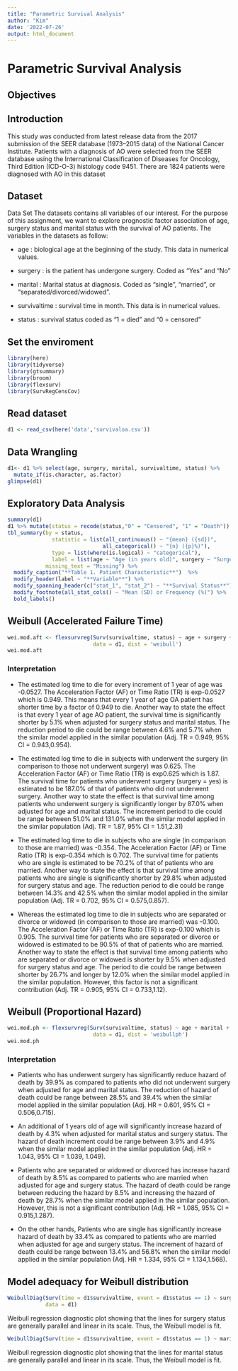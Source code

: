 ```yaml
---
title: "Parametric Survival Analysis"
author: "Kim"
date: '2022-07-26'
output: html_document
---
```


# Parametric Survival Analysis

## Objectives

## Introduction

This study was conducted from latest release data from the 2017 submission of the SEER database (1973--2015 data) of the National Cancer Institute. Patients with a diagnosis of AO were selected from the SEER database using the International Classification of Diseases for Oncology, Third Edition (ICD-O-3) histology code 9451. There are 1824 patients were diagnosed with AO in this dataset

## Dataset

Data Set The datasets contains all variables of our interest. For the purpose of this assignment, we want to explore prognostic factor association of age, surgery status and marital status with the survival of AO patients. The variables in the datasets as follow:

-   age : biological age at the beginning of the study. This data in numerical values.

-   surgery : is the patient has undergone surgery. Coded as "Yes" and "No"

-   marital : Marital status at diagnosis. Coded as "single", "married", or "separated/divorced/widowed".

-   survivaltime : survival time in month. This data is in numerical values.

-   status : survival status coded as "1 = died" and "0 = censored"

## Set the enviroment 

```r
library(here)
library(tidyverse)
library(gtsummary)
library(broom)
library(flexsurv)
library(SurvRegCensCov)
```

## Read dataset

```r
d1 <- read_csv(here('data','survivaloa.csv'))
```


## Data Wrangling

```r
d1<- d1 %>% select(age, surgery, marital, survivaltime, status) %>%
  mutate_if(is.character, as.factor)
glimpse(d1)
```

## Exploratory Data Analysis

```r
summary(d1)
d1 %>% mutate(status = recode(status,"0" = "Censored", "1" = "Death")) %>%
tbl_summary(by = status,
              statistic = list(all_continuous() ~ "{mean} ({sd})", 
                              all_categorical() ~ "{n} ({p}%)"),
              type = list(where(is.logical) ~ "categorical"),
              label = list(age ~ "Age (in years old)", surgery ~ "Surgery Status", marital~"Marital Status", survivaltime ~ "Time (month)"),
            missing_text = "Missing") %>% 
  modify_caption("**Table 1. Patient Characteristic**")  %>%
  modify_header(label ~ "**Variable**") %>% 
  modify_spanning_header(c("stat_1", "stat_2") ~ "**Survival Status**") %>%
  modify_footnote(all_stat_cols() ~ "Mean (SD) or Frequency (%)") %>%
  bold_labels()
```

## Weibull (Accelerated Failure Time)

```r
wei.mod.aft <- flexsurvreg(Surv(survivaltime, status) ~ age + surgery + marital, 
                           data = d1, dist = 'weibull')
wei.mod.aft
```

### Interpretation

- The estimated log time to die for every increment of 1 year of age was -0.0527. The Acceleration Factor (AF) or Time Ratio (TR) is exp-0.0527 which is 0.949. This means that every 1 year of age OA patient has shorter time by a factor of 0.949 to die. Another way to state the effect is that every 1 year of age AO patient, the survival time is significantly shorter by 5.1% when adjusted for surgery status and marital status. The reduction period to die could be range between 4.6% and 5.7% when the similar model applied in the similar population (Adj. TR = 0.949, 95% CI = 0.943,0.954).

- The estimated log time to die in subjects with underwent the surgery (in comparison to those not underwent surgery) was 0.625. The Acceleration Factor (AF) or Time Ratio (TR) is exp0.625 which is 1.87. The survival time for patients who underwent surgery (surgery = yes) is estimated to be 187.0% of that of patients who did not underwent surgery. Another way to state the effect is that survival time among patients who underwent surgery is significantly longer by 87.0% when adjusted for age and marital status. The increment period to die could be range between 51.0% and 131.0% when the similar model applied in the similar population (Adj. TR = 1.87, 95% CI = 1.51,2.31)

- The estimated log time to die in subjects who are single (in comparison to those are married) was -0.354. The Acceleration Factor (AF) or Time Ratio (TR) is exp-0.354 which is 0.702. The survival time for patients who are single is estimated to be 70.2% of that of patients who are married. Another way to state the effect is that survival time among patients who are single is significantly shorter by 29.8% when adjusted for surgery status and age. The reduction period to die could be range between 14.3% and 42.5% when the similar model applied in the similar population (Adj. TR = 0.702, 95% CI = 0.575,0.857).

- Whereas the estimated log time to die in subjects who are separated or divorce or widowed (in comparison to those are married) was -0.100. The Acceleration Factor (AF) or Time Ratio (TR) is exp-0.100 which is 0.905. The survival time for patients who are separated or divorce or widowed is estimated to be 90.5% of that of patients who are married. Another way to state the effect is that survival time among patients who are separated or divorce or widowed is shorter by 9.5% when adjusted for surgery status and age. The period to die could be range between shorter by 26.7% and longer by 12.0% when the similar model applied in the similar population. However, this factor is not a significant contribution (Adj. TR = 0.905, 95% CI = 0.733,1.12).


## Weibull (Proportional Hazard)

```r
wei.mod.ph <- flexsurvreg(Surv(survivaltime, status) ~ age + marital + surgery, 
                           data = d1, dist = 'weibullph')
wei.mod.ph
```

### Interpretation

- Patients who has underwent surgery has significantly reduce hazard of death by 39.9% as compared to patients who did not underwent surgery when adjusted for age and marital status. The reduction of hazard of death could be range between 28.5% and 39.4% when the similar model applied in the similar population (Adj. HR = 0.601, 95% CI = 0.506,0.715).

- An additional of 1 years old of age will significantly increase hazard of death by 4.3% when adjusted for marital status and surgery status. The hazard of death increment could be range between 3.9% and 4.9% when the similar model applied in the similar population (Adj. HR = 1.043, 95% CI = 1.039, 1.049).

- Patients who are separated or widowed or divorced has increase hazard of death by 8.5% as compared to patients who are married when adjusted for age and surgery status. The hazard of death could be range between reducing the hazard by 8.5% and increasing the hazard of death by 28.7% when the similar model applied in the similar population. However, this is not a significant contribution (Adj. HR = 1.085, 95% CI = 0.915,1.287).

- On the other hands, Patients who are single has significantly increase hazard of death by 33.4% as compared to patients who are married when adjusted for age and surgery status. The increment of hazard of death could be range between 13.4% and 56.8% when the similar model applied in the similar population (Adj. HR = 1.334, 95% CI = 1.134,1.568).

## Model adequacy for Weibull distribution

```r
WeibullDiag(Surv(time = d1$survivaltime, event = d1$status == 1) ~ surgery, 
            data = d1)
```

Weibull regression diagnostic plot showing that the lines for surgery status are generally parallel and linear in its scale. Thus, the Weibull model is fit.

```r
WeibullDiag(Surv(time = d1$survivaltime, event = d1$status == 1) ~ marital, data = d1)
```

Weibull regression diagnostic plot showing that the lines for marital status are generally parallel and linear in its scale. Thus, the Weibull model is fit.


